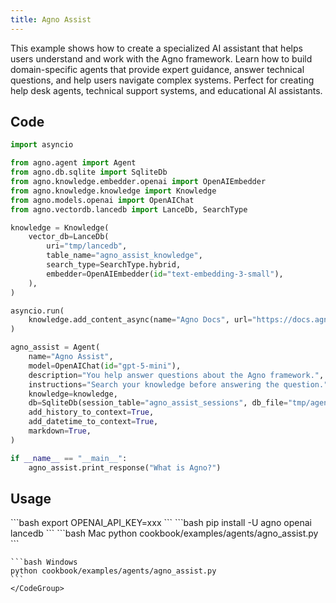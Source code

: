 ```yaml
---
title: Agno Assist
---
```


This example shows how to create a specialized AI assistant that helps users understand and work with the Agno framework. Learn how to build domain-specific agents that provide expert guidance, answer technical questions, and help users navigate complex systems. Perfect for creating help desk agents, technical support systems, and educational AI assistants.

## Code

```python cookbook/examples/agents/agno_assist.py
import asyncio

from agno.agent import Agent
from agno.db.sqlite import SqliteDb
from agno.knowledge.embedder.openai import OpenAIEmbedder
from agno.knowledge.knowledge import Knowledge
from agno.models.openai import OpenAIChat
from agno.vectordb.lancedb import LanceDb, SearchType

knowledge = Knowledge(
    vector_db=LanceDb(
        uri="tmp/lancedb",
        table_name="agno_assist_knowledge",
        search_type=SearchType.hybrid,
        embedder=OpenAIEmbedder(id="text-embedding-3-small"),
    ),
)

asyncio.run(
    knowledge.add_content_async(name="Agno Docs", url="https://docs.agno.com/llms-full.txt")
)

agno_assist = Agent(
    name="Agno Assist",
    model=OpenAIChat(id="gpt-5-mini"),
    description="You help answer questions about the Agno framework.",
    instructions="Search your knowledge before answering the question.",
    knowledge=knowledge,
    db=SqliteDb(session_table="agno_assist_sessions", db_file="tmp/agents.db"),
    add_history_to_context=True,
    add_datetime_to_context=True,
    markdown=True,
)

if __name__ == "__main__":
    agno_assist.print_response("What is Agno?")

```

## Usage

<Steps>
  <Snippet file="create-venv-step.mdx" />

  <Step title="Set your API key">
    ```bash
    export OPENAI_API_KEY=xxx
    ```
  </Step>

  <Step title="Install libraries">
    ```bash
    pip install -U agno openai lancedb
    ```
  </Step>

  <Step title="Run Agent">
    <CodeGroup>
    ```bash Mac
    python cookbook/examples/agents/agno_assist.py
    ```

    ```bash Windows
    python cookbook/examples/agents/agno_assist.py
    ```
    </CodeGroup>
  </Step>
</Steps>
